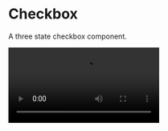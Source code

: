 
# Checkbox

A three state checkbox component.

<SourceCodeTag componentName="Checkbox.kt" />

<Video src="https://files.catbox.moe/4is3m6.mp4" />

<br />

## Installation

```bash copy
./gradlew lumo --add Checkbox
```

## Usage

### Basic Checkbox

```kotlin copy
var isChecked by remember { mutableStateOf(false) }

Checkbox(
    checked = isChecked,
    onCheckedChange = { isChecked = it }
)
```

### Tri-State Checkbox

```kotlin copy
var triState by remember { mutableStateOf(ToggleableState.Off) }

TriStateCheckbox(
    state = triState,
    onClick = {
        triState = when (triState) {
            ToggleableState.Off -> ToggleableState.Indeterminate
            ToggleableState.Indeterminate -> ToggleableState.On
            ToggleableState.On -> ToggleableState.Off
        }
    }
)
```

## API Documentation

### Checkbox Types

| Component          | Description                                            |
| ------------------ | ------------------------------------------------------ |
| `Checkbox`         | Standard two-state checkbox (checked/unchecked)        |
| `TriStateCheckbox` | Three-state checkbox (checked/unchecked/indeterminate) |

### Parameters

| Parameter           | Type                       | Description                             |
| ------------------- | -------------------------- | --------------------------------------- |
| `checked`           | `Boolean`                  | Current checked state                   |
| `onCheckedChange`   | `((Boolean) -> Unit)?`     | Callback when checkbox state changes    |
| `modifier`          | `Modifier`                 | Modifier for the checkbox               |
| `enabled`           | `Boolean`                  | Whether the checkbox is enabled         |
| `colors`            | `CheckboxColors`           | Colors for different checkbox states    |
| `interactionSource` | `MutableInteractionSource` | Source of interactions for the checkbox |
